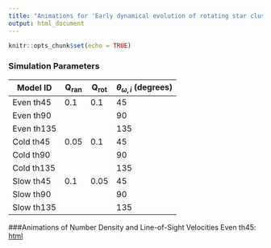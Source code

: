 ```yaml
---
title: "Animations for 'Early dynamical evolution of rotating star clusters in a tidal field' by M. Tiongco, E. Vesperini, and A. L. Varri"
output: html_document
---
```


```r
knitr::opts_chunk$set(echo = TRUE)
```

### Simulation Parameters

| Model ID | Q~ran~ | Q~rot~ | $\theta_{\omega,i}$ (degrees)|
|----------|--------|--------|------------------------------|
|Even th45 | 0.1    | 0.1    |45                            |
|Even th90 |        |        |90                            |
|Even th135|        |        |135                           |
|Cold th45 | 0.05   | 0.1    |45                            |
|Cold th90 |        |        |90                            |
|Cold th135|        |        |135                           |
|Slow th45 | 0.1    | 0.05   |45                            |
|Slow th90 |        |        |90                            |
|Slow th135|        |        |135                           |

###Animations of Number Density and Line-of-Sight Velocities
Even th45: [html](e45/index.html)
